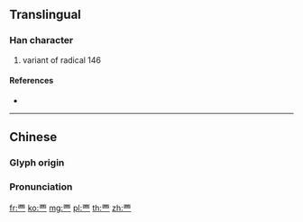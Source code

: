 {{character info/new}}
{{also|西}}
==Translingual==
{{stroke order|type=animate}}

===Han character===
{{Han char|rn=146|rad=西|as=00|sn=6|four=|canj=MLLW}}

# variant of radical 146

====References====
* {{Han ref|kx=1128.101|hdz=42805.011|uh=8980|ud=35200}}

----

==Chinese==
{{zh-forms}}

===Glyph origin===
{{Han etym}}

===Pronunciation===
{{zh-pron
|m=xī
|c=
|mc=y
|oc=y
|ma=
|cat=n
}}

[[fr:覀]]
[[ko:覀]]
[[mg:覀]]
[[pl:覀]]
[[th:覀]]
[[zh:覀]]